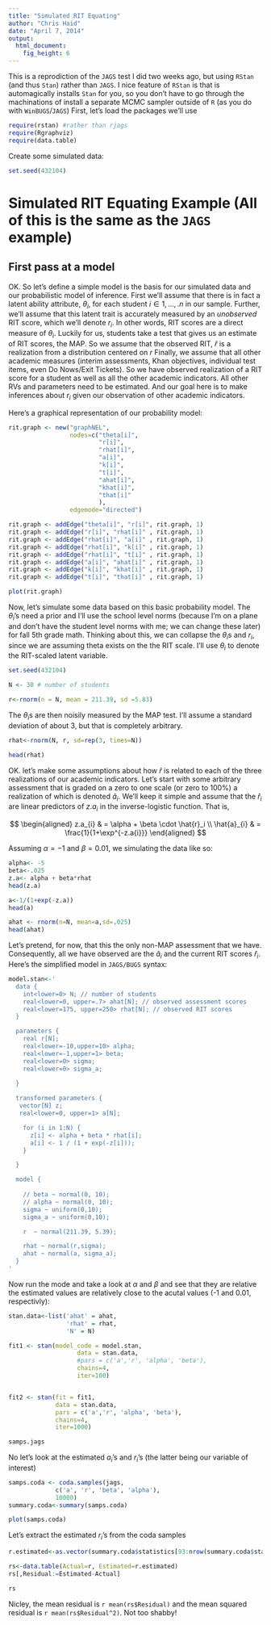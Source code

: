 ```yaml
---
title: "Simulated RIT Equating"
author: "Chris Haid"
date: "April 7, 2014"
output:
  html_document:
    fig_height: 6
---
```

This is a reprodiction of the `JAGS` test I did two weeks ago, but using `RStan` (and thus `Stan`) rather than `JAGS`.  I nice feature of `RStan` is that is automagically installs `Stan` for you, so you don't have to go through the machinations of install a separate MCMC sampler outside of `R` (as you do with `WinBUGS`/`JAGS`) First, let's load the packages we'll use
```r
require(rstan) #rather than rjags
require(Rgraphviz)
require(data.table)
```
Create some simulated data:
```r
set.seed(432104)
```

# Simulated RIT Equating Example (All of this is the same as the `JAGS` example)

## First pass at a model
OK. So let's define a simple model is the basis for  our simulated data and our probabilistic model of inference.  First we'll assume that there is in fact a latent ability attribute, $\theta_i$, for each student $i \in {1,\dots,.n}$ in our sample.  Further, we'll assume that this latent trait is accurately measured by an *unobserved* RIT score, which we'll denote $r_{i}$. In other words, RIT scores are a direct measure of $\theta_i$. Luckily for us, students take a test that gives us an estimate of RIT scores, the MAP.  So we assume that the observed RIT, $\hat{r}$ is a realization from a distribution  centered on $r$
Finally, we assume that all other academic measures (interim assessments, Khan objectives, individual test items, even Do Nows/Exit Tickets).  So we have observed realization of a RIT score for a student as well as all the other academic indicators.  All other RVs and parameters need to be estimated.  And our goal here is to make inferences about $r_i$ given our observation of other academic indicators.  

Here's a graphical representation of our probability model:

```r


rit.graph <- new("graphNEL", 
                 nodes=c("theta[i]",
                         "r[i]",
                         "rhat[i]",
                         "a[i]",
                         "k[i]",
                         "t[i]",
                         "ahat[i]",
                         "khat[i]",
                         "that[i]"
                         ),
                 edgemode="directed")

rit.graph <- addEdge("theta[i]", "r[i]", rit.graph, 1)
rit.graph <- addEdge("r[i]", "rhat[i]" , rit.graph, 1)
rit.graph <- addEdge("rhat[i]", "a[i]" , rit.graph, 1)
rit.graph <- addEdge("rhat[i]", "k[i]" , rit.graph, 1)
rit.graph <- addEdge("rhat[i]", "t[i]" , rit.graph, 1)
rit.graph <- addEdge("a[i]", "ahat[i]" , rit.graph, 1)
rit.graph <- addEdge("k[i]", "khat[i]" , rit.graph, 1)
rit.graph <- addEdge("t[i]", "that[i]" , rit.graph, 1)

plot(rit.graph)

```
Now, let's simulate some data based on this basic probability model. The $\theta_i$'s need a prior and I'll use the school level norms (because I'm on a plane and don't have the student level norms with me; we can change these later) for fall 5th grade math.  Thinking about this, we can collapse the $\theta_i$s and $r_i$, since we are assuming theta exists on the the RIT scale. I'll use $\theta_i$ to denote the RIT-scaled latent variable. 

```r
set.seed(432104)

N <- 30 # number of students

r<-rnorm(n = N, mean = 211.39, sd =5.83)
```
The $\theta_i$s are then noisily measured by the MAP test.  I'll assume a standard deviation of about 3, but that is completely arbitrary.
```r
rhat<-rnorm(N, r, sd=rep(3, times=N))

head(rhat)
```
OK. let's make some assumptions about how $\hat{r}$ is related to each of the three realizations of our academic indicators. Let's start with some arbitrary assessment that is graded on a zero to one scale (or zero to 100%) a realization of which is denoted $\hat{a}_i$. We'll keep it simple and assume that the $\hat{r}_i$ are linear predictors of $z.a_{i}$ in the inverse-logistic function.  That is,

$$
\begin{aligned}
  z.a_{i}   & = \alpha + \beta \cdot \hat{r}_i \\
  \hat{a}_{i} & = \frac{1}{1+\exp^{-z.a{i}}}
\end{aligned}
$$


Assuming $\alpha = -1$ and $\beta = 0.01$, we simulating the data like so:
```r
alpha<- -5
beta<-.025
z.a<- alpha + beta*rhat
head(z.a)

a<-1/(1+exp(-z.a))
head(a)

ahat <- rnorm(n=N, mean=a,sd=.025)
head(ahat)
```

Let's pretend, for now, that this the only non-MAP assessment that we have.  Consequently, all we have observed are the $\hat{a}_i$ and the current RIT scores $\hat{r}_i$.  Here's the simplified model in `JAGS/BUGS` syntax:

```r
model.stan<-'
  data {
    int<lower=0> N; // number of students
    real<lower=0, upper=.7> ahat[N]; // observed assessment scores
    real<lower=175, upper=250> rhat[N]; // observed RIT scores
  }

  parameters {
    real r[N]; 
    real<lower=-10,upper=10> alpha;
    real<lower=-1,upper=1> beta;
    real<lower=0> sigma;
    real<lower=0> sigma_a;
    
  }

  transformed parameters {
   vector[N] z;
   real<lower=0, upper=1> a[N];

    for (i in 1:N) {
      z[i] <- alpha + beta * rhat[i];
      a[i] <- 1 / (1 + exp(-z[i]));
    }

  }

  model {
  
    // beta ~ normal(0, 10);
    // alpha ~ normal(0, 10);
    sigma ~ uniform(0,10);
    sigma_a ~ uniform(0,10);

    r  ~ normal(211.39, 5.39);

    rhat ~ normal(r,sigma);
    ahat ~ normal(a, sigma_a);
  }
'
```


Now run the mode and take a look at $\alpha$ and $\beta$ and see that they are relative the estimated values are relatively close to the acutal values (-1 and 0.01, respectivly):
```r
stan.data<-list('ahat' = ahat,
                'rhat' = rhat,
                'N' = N)

fit1 <- stan(model_code = model.stan,
                   data = stan.data,
                   #pars = c('a','r', 'alpha', 'beta'),
                   chains=4,
                   iter=100)


fit2 <- stan(fit = fit1,
             data = stan.data,
             pars = c('a','r', 'alpha', 'beta'),
             chains=4,
             iter=1000)

samps.jags
```

No let's look at the estimated $a_i$'s and $r_i$'s (the latter being our variable of interest)

```r
samps.coda <- coda.samples(jags,
             c('a', 'r', 'beta', 'alpha'),
             10000)
summary.coda<-summary(samps.coda)

plot(samps.coda)
```

Let's extract the estimated $r_i$'s from the coda samples

```r
r.estimated<-as.vector(summary.coda$statistics[93:nrow(summary.coda$statistics),"Mean"]) 

rs<-data.table(Actual=r, Estimated=r.estimated)
rs[,Residual:=Estimated-Actual]

rs
```
Nicley, the mean residual is `r mean(rs$Residual)` and the mean squared residual is `r mean(rs$Residual^2)`. Not too shabby!



